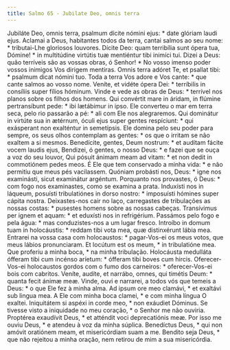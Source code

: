 ```yaml
---
title: Salmo 65 - Jubilate Deo, omnis terra
---
```


<div class="grid grid-cols-2 gap-5">
  <span class="text-justify">
    Jubiláte Deo, omnis terra, psalmum dícite nómini ejus: * date glóriam laudi
    ejus.
  </span>
  <span class="text-justify">
    Aclamai a Deus, habitantes todos da terra, cantai salmos ao seu nome: *
    tributai-Lhe gloriosos louvores.
  </span>
  <span class="text-justify">
    Dícite Deo: quam terribília sunt ópera tua, Dómine! * in multitúdine
    virtútis tuæ mentiéntur tibi inimíci tui.
  </span>
  <span class="text-justify">
    Dizei a Deus: quão terríveis são as vossas obras, ó Senhor! * No vosso
    imenso poder vossos inimigos Vos dirigem mentiras.
  </span>
  <span class="text-justify">
    Omnis terra adóret Te, et psallat tibi: * psalmum dicat nómini tuo.
  </span>
  <span class="text-justify">
    Toda a terra Vos adore e Vos cante: * que cante salmos ao vosso nome.
  </span>
  <span class="text-justify">
    Veníte, et vidéte ópera Dei: * terríbilis in consíliis super fílios hóminum.
  </span>
  <span class="text-justify">
    Vinde e vede as obras de Deus: * terrível nos planos sobre os filhos dos
    homens.
  </span>
  <span class="text-justify">
    Qui convértit mare in áridam, in flúmine pertransíbunt pede: * ibi lætábimur
    in ipso.
  </span>
  <span class="text-justify">
    Ele converteu o mar em terra seca, pelo rio passarão a pé: * ali com Ele nos
    alegraremos.
  </span>
  <span class="text-justify">
    Qui dominátur in virtúte sua in ætérnum, óculi ejus super gentes respíciunt:
    * qui exásperant non exalténtur in semetípsis.
  </span>
  <span class="text-justify">
    Ele domina pelo seu poder para sempre, os seus olhos contemplam as gentes: *
    os que o irritam se não exaltem a si mesmos.
  </span>
  <span class="text-justify">
    Benedícite, gentes, Deum nostrum: * et audítam fácite vocem laudis ejus,
  </span>
  <span class="text-justify">
    Bendizei, ó gentes, o nosso Deus: * e fazei que se ouça a voz do seu louvor,
  </span>
  <span class="text-justify">
    Qui pósuit ánimam meam ad vitam: * et non dedit in commotiónem pedes meos.
  </span>
  <span class="text-justify">
    É Ele que tem conservado a minha vida: * e não permitiu que meus pés
    vacilassem.
  </span>
  <span class="text-justify">
    Quóniam probásti nos, Deus: * igne nos examinásti, sicut examinátur
    argéntum.
  </span>
  <span class="text-justify">
    Porquanto nos provastes, ó Deus: * com fogo nos examinastes, como se examina
    a prata.
  </span>
  <span class="text-justify">
    Induxísti nos in láqueum, posuísti tribulatiónes in dorso nostro: *
    imposuísti hómines super cápita nostra.
  </span>
  <span class="text-justify">
    Deixastes-nos cair no laço, carregastes de tribulações as nossas costas: *
    pusestes homens sobre as nossas cabeças.
  </span>
  <span class="text-justify">
    Transívimus per ignem et aquam: * et eduxísti nos in refrigérium.
  </span>
  <span class="text-justify">
    Passámos pelo fogo e pela água: * mas conduzistes-nos a um lugar fresco.
  </span>
  <span class="text-justify">
    Introíbo in domum tuam in holocáustis: * reddam tibi vota mea, quæ
    distinxérunt lábia mea.
  </span>
  <span class="text-justify">
    Entrarei na vossa casa com holocaustos: * pagar-Vos-ei os meus votos, que
    meus lábios pronunciaram.
  </span>
  <span class="text-justify">
    Et locútum est os meum, * in tribulatióne mea.
  </span>
  <span class="text-justify">
    Que proferiu a minha boca, * na minha tribulação.
  </span>
  <span class="text-justify">
    Holocáusta medulláta ófferam tibi cum incénso aríetum: * ófferam tibi boves
    cum hircis.
  </span>
  <span class="text-justify">
    Oferecer-Vos-ei holocaustos gordos com o fumo dos carneiros: *
    oferecer-Vos-ei bois com cabritos.
  </span>
  <span class="text-justify">
    Veníte, audíte, et narrábo, omnes, qui timétis Deum: * quanta fecit ánimæ
    meæ.
  </span>
  <span class="text-justify">
    Vinde, ouvi e narrarei, a todos vós que temeis a Deus: * o que Ele fez à
    minha alma.
  </span>
  <span class="text-justify">
    Ad ipsum ore meo clamávi, * et exaltávi sub lingua mea.
  </span>
  <span class="text-justify">
    A Ele com minha boca clamei, * e com minha língua O exaltei.
  </span>
  <span class="text-justify">
    Iniquitátem si aspéxi in corde meo, * non exáudiet Dóminus.
  </span>
  <span class="text-justify">
    Se tivesse visto a iniquidade no meu coração, * o Senhor me não ouviria.
  </span>
  <span class="text-justify">
    Proptérea exaudívit Deus, * et atténdit voci deprecatiónis meæ.
  </span>
  <span class="text-justify">
    Por isso me ouviu Deus, * e atendeu à voz da minha súplica.
  </span>
  <span class="text-justify">
    Benedíctus Deus, * qui non amóvit oratiónem meam, et misericórdiam suam a
    me.
  </span>
  <span class="text-justify">
    Bendito seja Deus, * que não rejeitou a minha oração, nem retirou de mim a
    sua misericórdia.
  </span>
</div>
